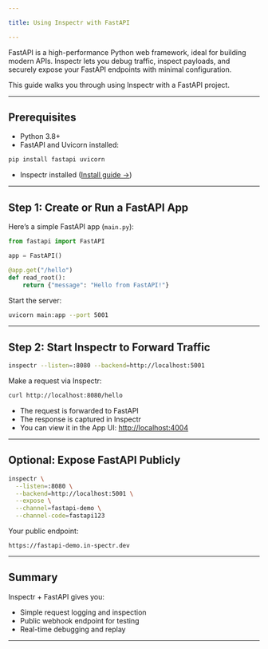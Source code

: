 ```yaml
---

title: Using Inspectr with FastAPI

---
```



<FlowBase client:only="react" />

[//]: # (# Using Inspectr with FastAPI &#40;Python&#41;)

FastAPI is a high-performance Python web framework, ideal for building modern APIs. Inspectr lets you debug traffic, inspect payloads, and securely expose your FastAPI endpoints with minimal configuration.

This guide walks you through using Inspectr with a FastAPI project.

---

## Prerequisites

* Python 3.8+
* FastAPI and Uvicorn installed:

```bash
pip install fastapi uvicorn
```

* Inspectr installed ([Install guide →](/getting-started/install))

---

## Step 1: Create or Run a FastAPI App

Here’s a simple FastAPI app (`main.py`):

```python
from fastapi import FastAPI

app = FastAPI()

@app.get("/hello")
def read_root():
    return {"message": "Hello from FastAPI!"}
```

Start the server:

```bash
uvicorn main:app --port 5001
```

---

## Step 2: Start Inspectr to Forward Traffic

```bash
inspectr --listen=:8080 --backend=http://localhost:5001
```

Make a request via Inspectr:

```bash
curl http://localhost:8080/hello
```

* The request is forwarded to FastAPI
* The response is captured in Inspectr
* You can view it in the App UI: [http://localhost:4004](http://localhost:4004)

---

## Optional: Expose FastAPI Publicly

<FlowIngress client:only="react" />

```bash
inspectr \
  --listen=:8080 \
  --backend=http://localhost:5001 \
  --expose \
  --channel=fastapi-demo \
  --channel-code=fastapi123
```

Your public endpoint:

```
https://fastapi-demo.in-spectr.dev
```
---

## Summary

Inspectr + FastAPI gives you:

* Simple request logging and inspection
* Public webhook endpoint for testing
* Real-time debugging and replay

---

[//]: # (## 📚 Related Topics)
[//]: # ()
[//]: # (* [Quick Start →]&#40;/getting-started/quick-start&#41;)
[//]: # (* [Expose Publicly →]&#40;/exposing/exposing-publicly&#41;)
[//]: # (* [Inspectr Architecture →]&#40;/core-concepts/architecture&#41;)
